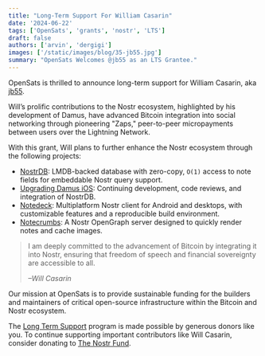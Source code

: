 ```yaml
---
title: "Long-Term Support For William Casarin"
date: '2024-06-22'
tags: ['OpenSats', 'grants', 'nostr', 'LTS']
draft: false
authors: ['arvin', 'dergigi']
images: ['/static/images/blog/35-jb55.jpg']
summary: "OpenSats Welcomes @jb55 as an LTS Grantee."
---
```


OpenSats is thrilled to announce long-term support for William Casarin, aka
[jb55](https://github.com/jb55).

Will’s prolific contributions to the Nostr ecosystem, highlighted by his
development of Damus, have advanced Bitcoin integration into social networking
through pioneering "Zaps," peer-to-peer micropayments between users over the
Lightning Network.

With this grant, Will plans to further enhance the Nostr ecosystem through the
following projects:

- [NostrDB](https://github.com/damus-io/nostrdb): LMDB-backed database with zero-copy, `O(1)` access to note fields for embeddable Nostr query support.
- [Upgrading Damus iOS](https://github.com/damus-io/damus): Continuing development, code reviews, and integration of NostrDB.
- [Notedeck](https://github.com/damus-io/notedeck):  Multiplatform Nostr client for Android and desktops, with customizable features and a reproducible build environment.
- [Notecrumbs](https://github.com/damus-io/notecrumbs): A Nostr OpenGraph server designed to quickly render notes and cache images.

> I am deeply committed to the advancement of Bitcoin by integrating it into
> Nostr, ensuring that freedom of speech and financial sovereignty are accessible
> to all.
>
><cite>–Will Casarin</cite>

Our mission at OpenSats is to provide sustainable funding for the builders and
maintainers of critical open-source infrastructure within the Bitcoin and Nostr
ecosystem.

The [Long Term Support](/blog/nostr-lts-long-term-support-for-nostr-developers)
program is made possible by generous donors like you. To continue supporting
important contributors like Will Casarin, consider donating to [The Nostr
Fund](/funds/nostr).

<center>
    <DonateToNostrFundButton/>
</center>
